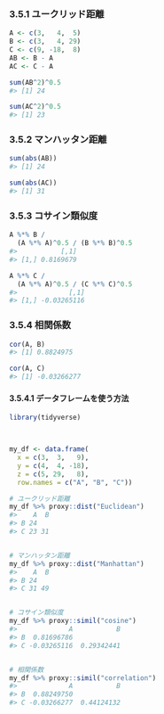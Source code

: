 ### 3.5.1 ユークリッド距離

```r
A <- c(3,   4,  5)
B <- c(3,   4, 29)
C <- c(9, -18,  8)
AB <- B - A
AC <- C - A

sum(AB^2)^0.5
#> [1] 24

sum(AC^2)^0.5
#> [1] 23
```

### 3.5.2 マンハッタン距離

```r
sum(abs(AB))
#> [1] 24

sum(abs(AC))
#> [1] 31
```

### 3.5.3 コサイン類似度

```r
A %*% B /
  (A %*% A)^0.5 / (B %*% B)^0.5
#>           [,1]
#> [1,] 0.8169679

A %*% C /
  (A %*% A)^0.5 / (C %*% C)^0.5
#>             [,1]
#> [1,] -0.03265116
```

### 3.5.4 相関係数

```r
cor(A, B)
#> [1] 0.8824975

cor(A, C)
#> [1] -0.03266277
```

#### 3.5.4.1 データフレームを使う方法

```r
library(tidyverse)



my_df <- data.frame(
  x = c(3,  3,   9),
  y = c(4,  4, -18),
  z = c(5, 29,   8),
  row.names = c("A", "B", "C"))

# ユークリッド距離
my_df %>% proxy::dist("Euclidean")
#>    A  B
#> B 24   
#> C 23 31


# マンハッタン距離
my_df %>% proxy::dist("Manhattan")
#>    A  B
#> B 24   
#> C 31 49


# コサイン類似度
my_df %>% proxy::simil("cosine")
#>             A           B
#> B  0.81696786            
#> C -0.03265116  0.29342441


# 相関係数
my_df %>% proxy::simil("correlation")
#>             A           B
#> B  0.88249750            
#> C -0.03266277  0.44124132
```

